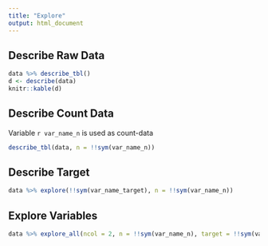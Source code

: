 ---
title: "Explore"
output: html_document
---

## Describe Raw Data

```{r echo=FALSE, message=FALSE, warning=FALSE}
data %>% describe_tbl()
d <- describe(data)
knitr::kable(d)
```

## Describe Count Data

Variable `r var_name_n` is used as count-data

```{r echo=FALSE, message=FALSE, warning=FALSE}
describe_tbl(data, n = !!sym(var_name_n))
```


## Describe Target

```{r fig.height=3, echo=FALSE, fig.height=3, fig.width=5, message=FALSE, warning=FALSE}
data %>% explore(!!sym(var_name_target), n = !!sym(var_name_n))
```

## Explore Variables

```{r echo=FALSE, fig.height=total_fig_height(data, n = 1, target = 1), fig.width=10, message=FALSE, warning=FALSE}
data %>% explore_all(ncol = 2, n = !!sym(var_name_n), target = !!sym(var_name_target), split = TRUE)
```
